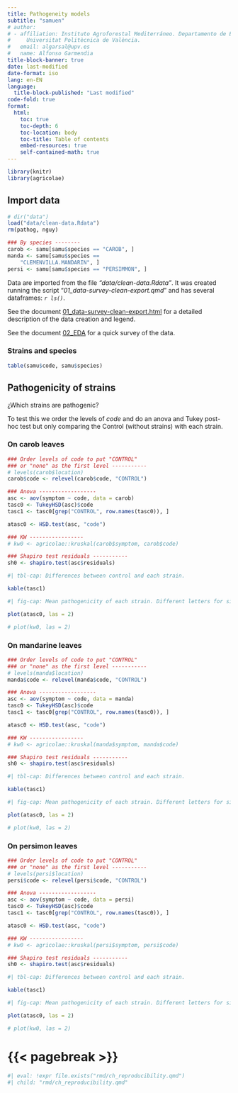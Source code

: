 ```yaml
---
title: Pathogeneity models
subtitle: "samuen"
# author:
# - affiliation: Instituto Agroforestal Mediterráneo. Departamento de Ecosistemas Agroforestales.
#     Universitat Politècnica de València.
#   email: algarsal@upv.es
#   name: Alfonso Garmendia
title-block-banner: true
date: last-modified
date-format: iso
lang: en-EN
language: 
  title-block-published: "Last modified"
code-fold: true
format:
  html:
    toc: true
    toc-depth: 6
    toc-location: body
    toc-title: Table of contents
    embed-resources: true
    self-contained-math: true
---
```


```r
library(knitr)
library(agricolae)
```

## Import data

```r
# dir("data")
load("data/clean-data.Rdata")
rm(pathog, nguy)

### By species --------
carob <- samu[samu$species == "CAROB", ]
manda <- samu[samu$species ==
    "CLEMENVILLA.MANDARIN", ]
persi <- samu[samu$species == "PERSIMMON", ]

```

Data are imported from the file *"data/clean-data.Rdata"*. It was created running the script "*01_data-survey-clean-export.qmd*" and has several dataframes: *`r ls()`*. 

See the document [01_data-survey-clean-export.html](01_data-survey-clean-export.html) for a detailed description of the data creation and legend. 

See the document [02_EDA](02_EDA.html) for a quick survey of the data. 

### Strains and species

```r
table(samu$code, samu$species)
```

## Pathogenicity of strains

¿Which strains are pathogenic? 

To test this we order the levels of *code* and do an anova and Tukey post-hoc test but only comparing the Control (without strains) with each strain. 

### On carob leaves

```r
### Order levels of code to put "CONTROL" 
### or "none" as the first level -----------
# levels(carob$location)
carob$code <- relevel(carob$code, "CONTROL")

### Anova ------------------
asc <- aov(symptom ~ code, data = carob)
tasc0 <- TukeyHSD(asc)$code
tasc1 <- tasc0[grep("CONTROL", row.names(tasc0)), ]

atasc0 <- HSD.test(asc, "code")

### KW -----------------
# kw0 <- agricolae::kruskal(carob$symptom, carob$code)

### Shapiro test residuals -----------
sh0 <- shapiro.test(asc$residuals)
```

```r
#| tbl-cap: Differences between control and each strain. 

kable(tasc1)

```

```r
#| fig-cap: Mean pathogenicity of each strain. Different letters for significance (alpha = 0.05).

plot(atasc0, las = 2)

# plot(kw0, las = 2)

```


### On mandarine leaves

```r
### Order levels of code to put "CONTROL" 
### or "none" as the first level -----------
# levels(manda$location)
manda$code <- relevel(manda$code, "CONTROL")

### Anova ------------------
asc <- aov(symptom ~ code, data = manda)
tasc0 <- TukeyHSD(asc)$code
tasc1 <- tasc0[grep("CONTROL", row.names(tasc0)), ]

atasc0 <- HSD.test(asc, "code")

### KW -----------------
# kw0 <- agricolae::kruskal(manda$symptom, manda$code)

### Shapiro test residuals -----------
sh0 <- shapiro.test(asc$residuals)
```

```r
#| tbl-cap: Differences between control and each strain. 

kable(tasc1)

```

```r
#| fig-cap: Mean pathogenicity of each strain. Different letters for significance (alpha = 0.05).

plot(atasc0, las = 2)

# plot(kw0, las = 2)

```

### On persimon leaves

```r
### Order levels of code to put "CONTROL" 
### or "none" as the first level -----------
# levels(persi$location)
persi$code <- relevel(persi$code, "CONTROL")

### Anova ------------------
asc <- aov(symptom ~ code, data = persi)
tasc0 <- TukeyHSD(asc)$code
tasc1 <- tasc0[grep("CONTROL", row.names(tasc0)), ]

atasc0 <- HSD.test(asc, "code")

### KW -----------------
# kw0 <- agricolae::kruskal(persi$symptom, persi$code)

### Shapiro test residuals -----------
sh0 <- shapiro.test(asc$residuals)
```

```r
#| tbl-cap: Differences between control and each strain. 

kable(tasc1)

```

```r
#| fig-cap: Mean pathogenicity of each strain. Different letters for significance (alpha = 0.05).

plot(atasc0, las = 2)

# plot(kw0, las = 2)

```


# {{< pagebreak >}}

```r
#| eval: !expr file.exists("rmd/ch_reproducibility.qmd")
#| child: "rmd/ch_reproducibility.qmd"

```




<!-- ## Bibliography -->
